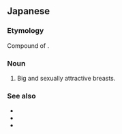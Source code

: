 ==Japanese==
{{ja-kanjitab|魔|乳}}

===Etymology===
Compound of {{compound|lang=ja|sort=ま'|魔|tr1=ma|t1=witch, demon|乳|tr2=nyū|t2=breast}}.

===Noun===
{{ja-noun|まにゅう}}

# {{lb|ja|slang|sort=まにゅう}} Big and sexually attractive breasts.

===See also===
* {{ja-r|巨乳|きょにゅう}}
* {{ja-r|爆乳|ばくにゅう}}
* {{ja-r|超乳|ちょうにゅう}}